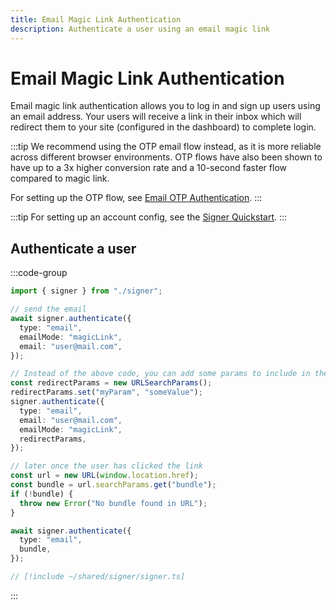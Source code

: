 ```yaml
---
title: Email Magic Link Authentication
description: Authenticate a user using an email magic link
---
```


# Email Magic Link Authentication

Email magic link authentication allows you to log in and sign up users using an email address. Your users will receive a link in their inbox which will redirect them to your site (configured in the dashboard) to complete login.

:::tip
We recommend using the OTP email flow instead, as it is more reliable across different browser environments. OTP flows have also been shown to have up to a 3x higher conversion rate and a 10-second faster flow compared to magic link.

For setting up the OTP flow, see [Email OTP Authentication](/signer/authentication/email-otp).
:::

:::tip
For setting up an account config, see the [Signer Quickstart](/signer/quickstart).
:::

## Authenticate a user

:::code-group

```ts twoslash [example.ts]
import { signer } from "./signer";

// send the email
await signer.authenticate({
  type: "email",
  emailMode: "magicLink",
  email: "user@mail.com",
});

// Instead of the above code, you can add some params to include in the email
const redirectParams = new URLSearchParams();
redirectParams.set("myParam", "someValue");
signer.authenticate({
  type: "email",
  email: "user@mail.com",
  emailMode: "magicLink",
  redirectParams,
});

// later once the user has clicked the link
const url = new URL(window.location.href);
const bundle = url.searchParams.get("bundle");
if (!bundle) {
  throw new Error("No bundle found in URL");
}

await signer.authenticate({
  type: "email",
  bundle,
});
```

```ts twoslash [signer] filename="signer.ts"
// [!include ~/shared/signer/signer.ts]
```

:::

